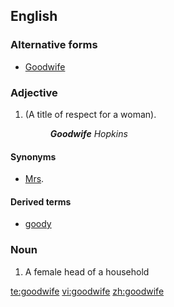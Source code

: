 ==English==

===Alternative forms===
* {{sense|adjective}} [[Goodwife]]
===Adjective===
{{en-adj|-}}
#(A title of respect for a woman).
#: '''''Goodwife''' Hopkins''
====Synonyms====
* [[Mrs]].
====Derived terms====
* [[goody]]

===Noun===
{{en-noun|goodwi|ves}}

# {{context|obsolete|lang=en}} A female head of a household

[[te:goodwife]]
[[vi:goodwife]]
[[zh:goodwife]]